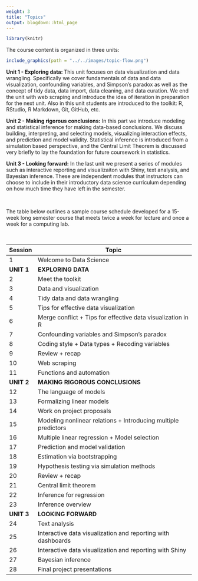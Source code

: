 ```yaml
---
weight: 3
title: "Topics"
output: blogdown::html_page
---
```


```r
library(knitr)
```

The course content is organized in three units:

```r
include_graphics(path = "../../images/topic-flow.png")
```

**Unit 1 - Exploring data: ** This unit focuses on data visualization and data 
wrangling. Specifically we cover fundamentals of data and data visualization, 
confounding variables, and Simpson's paradox as well as the concept of tidy 
data, data import, data cleaning, and data curation. We end the unit with web 
scraping and introduce the idea of iteration in preparation for the next unit. 
Also in this unit students are introduced to the toolkit: R, RStudio, R Markdown, 
Git, GitHub, etc.

**Unit 2 - Making rigorous conclusions:** In this part we introduce modeling and 
statistical inference for making data-based conclusions. We discuss building, 
interpreting, and selecting models, visualizing interaction effects, and 
prediction and model validity. Statistical inference is introduced from a 
simulation based perspective, and the Central Limit Theorem is discussed very 
briefly to lay the foundation for future coursework in statistics. 

**Unit 3 - Looking forward:** In the last unit we present a series of modules
such as interactive reporting and visualizaiton with Shiny, text analysis, and 
Bayesian inference. These are independent modules that instructors can choose to 
include in their introductory data science curriculum depending on how much time 
they have left in the semester.

<br>

The table below outlines a sample course schedule developed for a 15-week long 
semester course that meets twice a week for lecture and once a week for a 
computing lab.

<br>

|Session| Topic
|----|--------------------------------------------
1    | Welcome to Data Science
**UNIT 1** | **EXPLORING DATA**
2    | Meet the toolkit
3    | Data and visualization
4    | Tidy data and data wrangling
5    | Tips for effective data visualization
6    | Merge conflict + Tips for effective data visualization in R
7    | Confounding variables and Simpson's paradox
8    | Coding style + Data types + Recoding variables
9    | Review + recap
10   | Web scraping
11   | Functions and automation
**UNIT 2** | **MAKING RIGOROUS CONCLUSIONS**
12   | The language of models
13   | Formalizing linear models
14   | Work on project proposals
15   | Modeling nonlinear relations + Introducing multiple predictors
16   | Multiple linear regression + Model selection
17   | Prediction and model validation
18   | Estimation via bootstrapping
19   | Hypothesis testing via simulation methods
20   | Review + recap
21   | Central limit theorem
22   | Inference for regression
23   | Inference overview
**UNIT 3** | **LOOKING FORWARD**
24   | Text analysis
25   | Interactive data visualization and reporting with dashboards
26   | Interactive data visualization and reporting with Shiny
27   | Bayesian inference
28   | Final project presentations
